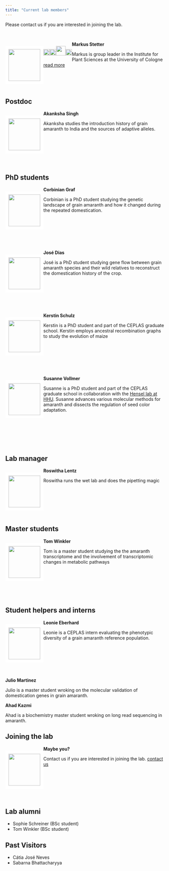 ```yaml
---
title: "Current lab members"
---
```



Please contact us if you are interested in joining the lab.


<!-- break -->
<br>
<!-- break -->

<div style="float: left">
<img src="own_images/people/markus.jpg" style="width: 100px ;border:10px solid white">
</div>

**Markus Stetter** 
<div style="float: left">
<a href="https://twitter.com/mgstetter"><img src="own_images/Twitter_logo_blue.png" style="width: 20px;"></a><a href="http://mstetter.github.io"><img src="own_images/Home_icon_black.png" style="width: 20px;"></a><a href="https://scholar.google.de/citations?user=yYKVZQQAAAAJ&hl=en"><img src="own_images/scholar.png" style="width: 30px;"></a><a href="http://github.com/mstetter"><img src="own_images/GitHub-Mark-32px.png" style="width:20px;"></a>
</div>
Markus is group leader in the Institute for Plant Sciences at the University of Cologne  [read more](about.html)  

<!-- break -->
<br>
<br>
<br>
<!-- break -->

## Postdoc

<div style="float: left">
<img src="own_images/people/akanksha.jpg" style="width: 100px ;border:10px solid white">
</div>

**Akanksha Singh** 
<div style="float: left">
</div>
Akanksha studies the introduction history of grain amaranth to India and the sources of adaptive alleles. 
<!-- break -->
<br>
<br>
<br>
<br>
<br>
<br>
<br>



## PhD students

<div style="float: left">
<img src="own_images/people/Corbinian_Graf.JPG" style="width: 100px ;border:10px solid white">
</div>

**Corbinian Graf** 
<div style="float: left">
</div>
Corbinian is a PhD student studying the genetic landscape of grain amaranth and how it changed during the repeated domestication. 
<!-- break -->
<br>
<br>
<br>
<br>
<br>
<br>
<br>


<div style="float: left">
<img src="own_images/people/jose.jpg" style="width: 100px ;border:10px solid white">
</div>

**José Dias** 
<div style="float: left">
</div>
José is a PhD student studying gene flow between grain amaranth species and their wild relatives to reconstruct the domestication history of the crop. 
<!-- break -->
<br>
<br>
<br>
<br>
<br>
<br>
<br>

<div style="float: left">
<img src="own_images/people/kerstin.jpg" style="width: 100px ;border:10px solid white">
</div>

**Kerstin Schulz** 
<div style="float: left">
</div>
Kerstin is a PhD student and part of the CEPLAS graduate school. Kerstin employs ancestral recombination graphs to study the evolution of maize 
<!-- break -->
<br>
<br>
<br>
<br>
<br>
<br>
<br>


<div style="float: left">
<img src="own_images/people/SusanneVollmer.jpg" style="width: 100px ;border:10px solid white">
</div>

**Susanne Vollmer** 
<div style="float: left">
</div>
Susanne is a PhD student and part of the CEPLAS graduate school in collaboration with the [Hensel lab at HHU](https://www.ceplas.eu/en/research/people/dr-goetz-hensel). Susanne advances various molecular methods for amaranth and dissects the regulation of seed color adaptation.
<!-- break -->
<br>
<br>
<br>
<br>
<br>
<br>
<br>


## Lab manager

<div style="float: left">
<img src="own_images/DSC_0020.jpg" style="width: 100px ;border:10px solid white">
</div>

**Roswitha Lentz** 
<div style="float: left">
</div>
Roswitha runs the wet lab and does the pipetting magic
<!-- break -->
<br>
<br>
<br>
<br>
<br>
<br>
<br>



## Master students

<div style="float: left">
<img src="own_images/people/tom.jpg" style="width: 100px ;border:10px solid white">
</div>



**Tom Winkler** 
<div style="float: left">
</div>
Tom is a master student studying the the amaranth transcriptome and the involvement of transcriptomic changes in metabolic pathways
<!-- break -->
<br>
<br>
<br>
<br>
<br>
<br>
<br>

<!--
<div style="float: left">
<img src="own_images/DSC_0020.jpg" style="width: 100px ;border:10px solid white">
</div>
-->

## Student helpers and interns

<div style="float: left">
<img src="own_images/people/Leonie_Eberhard.jpeg" style="width: 100px ;border:10px solid white">
</div>


**Leonie Eberhard** 
<div style="float: left">
</div>
Leonie is a CEPLAS intern evaluating the phenotypic diversity of a grain amaranth reference population.
<!-- break -->
<br>
<br>
<br>
<br>
<br>
<br>
<br>

**Julio Martinez** 
<div style="float: left">
</div>
Julio is a master student wroking on the molecular validation of domestication genes in grain amaranth.
<!-- break 
<br>
<br>
<br>
<br>
<br>
<br>
<br>


<div style="float: left">
<img src="own_images/DSC_0020.jpg" style="width: 100px ;border:10px solid white">
</div>
-->



**Ahad Kazmi** 
<div style="float: left">
</div>
Ahad is a biochemistry master student wroking on long read sequencing in amaranth.
<!-- break 
<br>
<br>
<br>
<br>
<br>
<br>
<br>

 <div style="float: left">
<img src="own_images/DSC_0020.jpg" style="width: 100px ;border:10px solid white">
</div>-->


## Joining the lab

<div style="float: left">
<img src="own_images/DSC_0020.jpg" style="width: 100px ;border:10px solid white">
</div>

**Maybe you?** 
<div style="float: left">
</div>
Contact us if you are interested in joining the lab. [contact us](mailto:mgstetter@gmail.com) 


<!-- break -->
<br>
<br>
<br>
<br>
<br>
<!-- break -->

## Lab alumni
- Sophie Schreiner (BSc student)
- Tom Winkler (BSc student)

## Past Visitors
- Cátia José Neves
- Sabarna Bhattacharyya


<!-- Global site tag (gtag.js) - Google Analytics -->
<script async src="https://www.googletagmanager.com/gtag/js?id=UA-96594188-4"></script>
<script>
  window.dataLayer = window.dataLayer || [];
  function gtag(){dataLayer.push(arguments);}
  gtag('js', new Date());

  gtag('config', 'UA-96594188-4');
</script>

